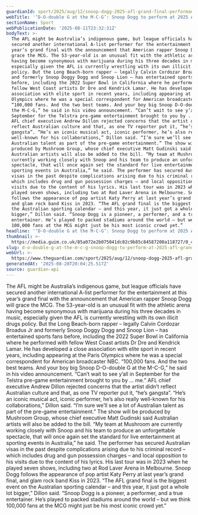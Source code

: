 ```yaml
---
guardianId: sport/2025/aug/12/snoop-dogg-2025-afl-grand-final-performance
webTitle: '‘D-O-double G at the M-C-G’: Snoop Dogg to perform at 2025 AFL grand final'
sectionName: Sport
webPublicationDate: '2025-08-11T23:32:31Z'
bodyText: >-
  The AFL might be Australia’s indigenous game, but league officials have
  secured another international A-list performer for the entertainment at this
  year’s grand final with the announcement that American rapper Snoop Dogg will
  grace the MCG. The 53-year-old is an unusual fit with the athletic arena
  having become synonymous with marijuana during his three decades in music,
  especially given the AFL is currently wrestling with its own illicit drugs
  policy. But the Long Beach-born rapper – legally Calvin Cordozar Broadus Jr
  and formerly Snoop Doggy Dogg and Snoop Lion – has entertained sports fans
  before, including the 2022 Super Bowl in California where he performed with
  fellow West Coast artists Dr Dre and Kendrick Lamar. He has developed a close
  association with elite sport in recent years, including appearing at the Paris
  Olympics where he was a special correspondent for American broadcaster NBC.
  “100,000 fans. And the two best teams. And your boy big Snoop D-O-double G at
  the M-C-G,” he said in his video announcement. “Can’t wait to see y’all in
  September for the Telstra pre-game entertainment brought to you by ... me.”
  AFL chief executive Andrew Dillon rejected concerns that the artist didn’t
  reflect Australian culture and that, as one TV reporter put it, “he’s
  gangsta”. “He’s an iconic musical act, iconic performer, he’s also really
  well-known for his collaborations,” Dillon said. “I’m sure we’ll see a lot of
  Australian talent as part of the pre-game entertainment.” The show will be
  produced by Mushroom Group, whose chief executive Matt Gudinski said
  Australian artists will also be added to the bill. “My team at Mushroom are
  currently working closely with Snoop and his team to produce an unforgettable
  spectacle, that will once again set the standard for live entertainment at
  sporting events in Australia,” he said. The performer has secured Australian
  visas in the past despite complications arising due to his criminal record –
  which includes drug and gun possession charges – and local opposition to his
  visits due to the content of his lyrics. His last tour was in 2023 when he
  played seven shows, including two at Rod Laver Arena in Melbourne. Snoop Dogg
  follows the appearance of pop artist Katy Perry at last year’s grand final,
  and glam rock band Kiss in 2023. “The AFL grand final is the biggest event on
  the Australian sporting calendar – and this year, it just got a whole lot
  bigger,” Dillon said. “Snoop Dogg is a pioneer, a performer, and a true
  entertainer. He’s played to packed stadiums around the world – but we think
  100,000 fans at the MCG might just be his most iconic crowd yet.”
headline: '‘D-O-double G at the M-C-G’: Snoop Dogg to perform at 2025 AFL grand final'
thumbnail: >-
  https://media.guim.co.uk/85a072e2b075041dc02c9b85c84587200a118727/0_412_6010_4808/500.jpg
slug: d-o-double-g-at-the-m-c-g-snoop-dogg-to-perform-at-2025-afl-grand-final
webUrl: >-
  https://www.theguardian.com/sport/2025/aug/12/snoop-dogg-2025-afl-grand-final-performance
generatedAt: '2025-08-28T20:04:25.517Z'
source: guardian-api
---
```

The AFL might be Australia’s indigenous game, but league officials have secured another international A-list performer for the entertainment at this year’s grand final with the announcement that American rapper Snoop Dogg will grace the MCG. The 53-year-old is an unusual fit with the athletic arena having become synonymous with marijuana during his three decades in music, especially given the AFL is currently wrestling with its own illicit drugs policy. But the Long Beach-born rapper – legally Calvin Cordozar Broadus Jr and formerly Snoop Doggy Dogg and Snoop Lion – has entertained sports fans before, including the 2022 Super Bowl in California where he performed with fellow West Coast artists Dr Dre and Kendrick Lamar. He has developed a close association with elite sport in recent years, including appearing at the Paris Olympics where he was a special correspondent for American broadcaster NBC. “100,000 fans. And the two best teams. And your boy big Snoop D-O-double G at the M-C-G,” he said in his video announcement. “Can’t wait to see y’all in September for the Telstra pre-game entertainment brought to you by ... me.” AFL chief executive Andrew Dillon rejected concerns that the artist didn’t reflect Australian culture and that, as one TV reporter put it, “he’s gangsta”. “He’s an iconic musical act, iconic performer, he’s also really well-known for his collaborations,” Dillon said. “I’m sure we’ll see a lot of Australian talent as part of the pre-game entertainment.” The show will be produced by Mushroom Group, whose chief executive Matt Gudinski said Australian artists will also be added to the bill. “My team at Mushroom are currently working closely with Snoop and his team to produce an unforgettable spectacle, that will once again set the standard for live entertainment at sporting events in Australia,” he said. The performer has secured Australian visas in the past despite complications arising due to his criminal record – which includes drug and gun possession charges – and local opposition to his visits due to the content of his lyrics. His last tour was in 2023 when he played seven shows, including two at Rod Laver Arena in Melbourne. Snoop Dogg follows the appearance of pop artist Katy Perry at last year’s grand final, and glam rock band Kiss in 2023. “The AFL grand final is the biggest event on the Australian sporting calendar – and this year, it just got a whole lot bigger,” Dillon said. “Snoop Dogg is a pioneer, a performer, and a true entertainer. He’s played to packed stadiums around the world – but we think 100,000 fans at the MCG might just be his most iconic crowd yet.”
